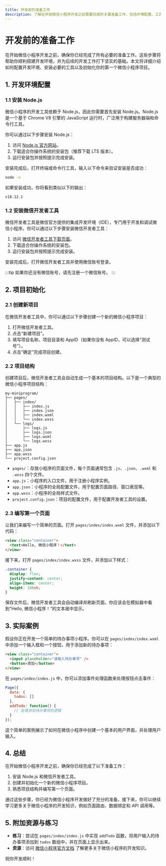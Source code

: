 ```yaml
---
title: 开发前的准备工作
description: 了解在开始微信小程序开发之前需要完成的关键准备工作，包括环境配置、工具安装和项目初始化。
---
```


# 开发前的准备工作

在开始微信小程序开发之前，确保你已经完成了所有必要的准备工作。这些步骤将帮助你顺利搭建开发环境，并为后续的开发工作打下坚实的基础。本文将详细介绍如何配置开发环境、安装必要的工具以及初始化你的第一个微信小程序项目。

## 1. 开发环境配置

### 1.1 安装 Node.js

微信小程序的开发工具依赖于 Node.js，因此你需要首先安装 Node.js。Node.js 是一个基于 Chrome V8 引擎的 JavaScript 运行时，广泛用于构建服务器端和命令行工具。

你可以通过以下步骤安装 Node.js：

1. 访问 [Node.js 官方网站](https://nodejs.org/)。
2. 下载适合你操作系统的安装包（推荐下载 LTS 版本）。
3. 运行安装包并按照提示完成安装。

安装完成后，打开终端或命令行工具，输入以下命令来验证安装是否成功：

```bash
node -v
```

如果安装成功，你将看到类似以下的输出：

```bash
v18.12.1
```

### 1.2 安装微信开发者工具

微信开发者工具是微信官方提供的集成开发环境（IDE），专门用于开发和调试微信小程序。你可以通过以下步骤安装微信开发者工具：

1. 访问 [微信开发者工具下载页面](https://developers.weixin.qq.com/miniprogram/dev/devtools/download.html)。
2. 下载适合你操作系统的安装包。
3. 运行安装包并按照提示完成安装。

安装完成后，打开微信开发者工具并使用微信账号登录。

:::tip
如果你还没有微信账号，请先注册一个微信账号。
:::

## 2. 项目初始化

### 2.1 创建新项目

在微信开发者工具中，你可以通过以下步骤创建一个新的微信小程序项目：

1. 打开微信开发者工具。
2. 点击“新建项目”。
3. 填写项目名称、项目目录和 AppID（如果你没有 AppID，可以选择“测试号”）。
4. 点击“确定”完成项目创建。

### 2.2 项目结构

创建项目后，微信开发者工具会自动生成一个基本的项目结构。以下是一个典型的微信小程序项目结构：

```
my-miniprogram/
├── pages/
│   ├── index/
│   │   ├── index.js
│   │   ├── index.json
│   │   ├── index.wxml
│   │   └── index.wxss
│   └── logs/
│       ├── logs.js
│       ├── logs.json
│       ├── logs.wxml
│       └── logs.wxss
├── app.js
├── app.json
├── app.wxss
└── project.config.json
```

- `pages/`：存放小程序的页面文件，每个页面通常包含 `.js`、`.json`、`.wxml` 和 `.wxss` 四个文件。
- `app.js`：小程序的入口文件，用于注册小程序实例。
- `app.json`：小程序的全局配置文件，用于配置页面路径、窗口表现等。
- `app.wxss`：小程序的全局样式文件。
- `project.config.json`：项目的配置文件，用于配置开发者工具的设置。

### 2.3 编写第一个页面

让我们来编写一个简单的页面。打开 `pages/index/index.wxml` 文件，并添加以下代码：

```html
<view class="container">
  <text>Hello, 微信小程序！</text>
</view>
```

接下来，打开 `pages/index/index.wxss` 文件，并添加以下样式：

```css
.container {
  display: flex;
  justify-content: center;
  align-items: center;
  height: 100vh;
}
```

保存文件后，微信开发者工具会自动编译并刷新页面。你应该会在模拟器中看到“Hello, 微信小程序！”的文本居中显示。

## 3. 实际案例

假设你正在开发一个简单的待办事项小程序。你可以在 `pages/index/index.wxml` 中添加一个输入框和一个按钮，用于添加新的待办事项：

```html
<view class="container">
  <input placeholder="请输入待办事项" />
  <button>添加</button>
</view>
```

在 `pages/index/index.js` 中，你可以添加事件处理函数来处理按钮点击事件：

```javascript
Page({
  data: {
    todos: []
  },
  addTodo: function() {
    // 处理添加待办事项的逻辑
  }
});
```

这个简单的案例展示了如何在微信小程序中创建一个基本的用户界面，并处理用户输入。

## 4. 总结

在开始微信小程序开发之前，确保你已经完成了以下准备工作：

1. 安装 Node.js 和微信开发者工具。
2. 创建并初始化一个新的微信小程序项目。
3. 熟悉项目结构并编写第一个页面。

通过这些步骤，你已经为微信小程序开发做好了充分的准备。接下来，你可以继续学习更多关于微信小程序的开发知识，例如页面路由、数据绑定和 API 调用等。

## 5. 附加资源与练习

- **练习**：尝试在 `pages/index/index.js` 中实现 `addTodo` 函数，将用户输入的待办事项添加到 `todos` 数组中，并在页面上显示出来。
- **资源**：访问 [微信小程序官方文档](https://developers.weixin.qq.com/miniprogram/dev/framework/) 了解更多关于微信小程序的开发知识。

祝你开发顺利！